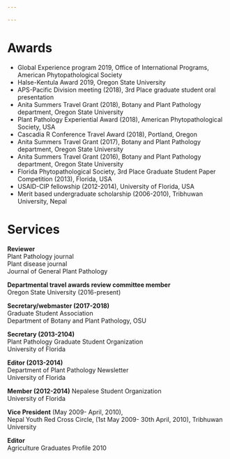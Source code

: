 ```yaml
---

---
```


# **Awards**

* Global Experience program 2019, Office of International Programs, American Phytopathological Society <br>
* Halse-Kentula Award 2019, Oregon State University <br>
* APS-Pacific Division meeting (2018), 3rd Place graduate student oral presentation <br>
* Anita Summers Travel Grant (2018), Botany and Plant Pathology department, Oregon State University <br>
* Plant Pathology Experiential Award (2018), American Phytopathological Society, USA <br>
* Cascadia R Conference Travel Award (2018), Portland, Oregon <br>
* Anita Summers Travel Grant (2017), Botany and Plant Pathology department, Oregon State University <br> 
* Anita Summers Travel Grant (2016), Botany and Plant Pathology department, Oregon State University <br>
* Florida Phytopathological  Society, 3rd Place Graduate Student Paper Competition (2013), Florida, USA <br>
* USAID-CIP fellowship (2012-2014), University of Florida, USA <br>
* Merit based undergraduate scholarship (2006-2010), Tribhuwan University, Nepal <br>









# **Services**

**Reviewer**<br>
Plant Pathology journal<br> 
          Plant disease journal <br> 
          Journal of General Plant Pathology<br> 

**Departmental travel awards review committee member** <br>
Oregon State University (2016-present)<br> 

**Secretary/webmaster (2017-2018)** <br> 
Graduate Student Association <br> 
Department of Botany and Plant Pathology, OSU <br> 
 
**Secretary (2013-2104)** <br> 
Plant Pathology Graduate Student Organization <br> 
University of Florida <br> 
 
**Editor (2013-2014)** <br> 
Department of Plant Pathology Newsletter <br> 
University of Florida <br> 
 
**Member (2012-2014)** Nepalese Student Organization <br> 
University of Florida <br> 
 
**Vice President** (May 2009- April, 2010), <br> 
Nepal Youth Red Cross Circle, (1st May 2009- 30th April, 2010), Tribhuwan University <br> 
 	 
**Editor** <br> 
Agriculture Graduates Profile 2010 <br> 

